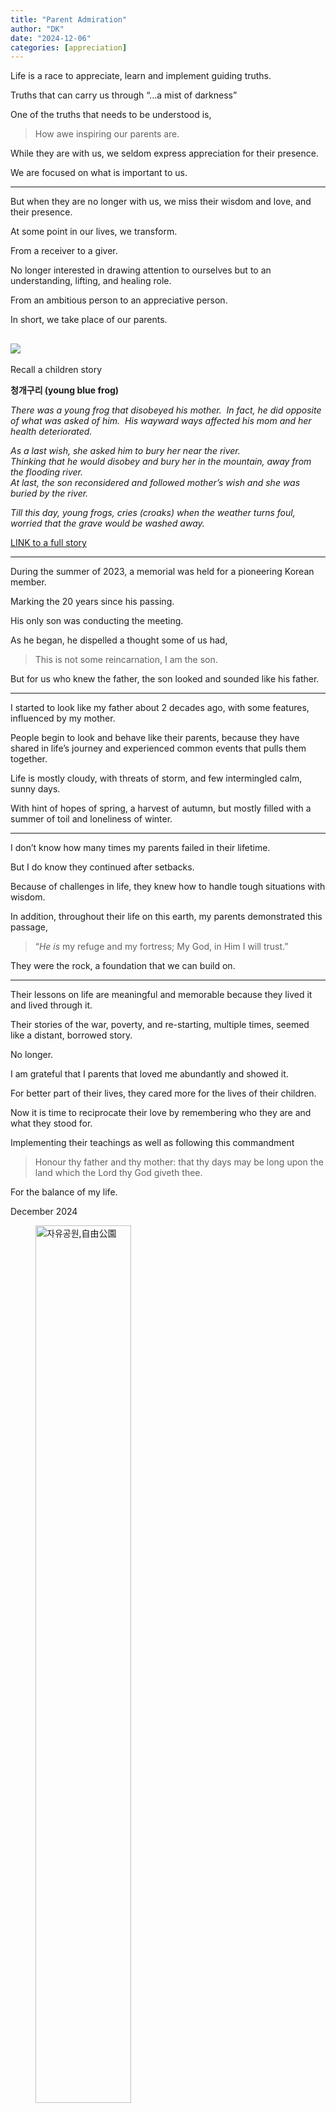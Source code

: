```yaml
---
title: "Parent Admiration"
author: "DK"
date: "2024-12-06"
categories: [appreciation]
---
```


Life is a race to appreciate, learn and implement guiding truths.

Truths that can carry us through "...a mist of darkness"

One of the truths that needs to be understood is,

> How awe inspiring our parents are.

While they are with us, we seldom express appreciation for their presence.

We are focused on what is important to us.

------------------------------------------------------------------------

But when they are no longer with us, we miss their wisdom and love, and their presence.

At some point in our lives, we transform.

From a receiver to a giver.

No longer interested in drawing attention to ourselves but to an understanding, lifting, and healing role. 

From an ambitious person to an appreciative person.

In short, we take place of our parents.

## ![](images/20241009_181739.jpg)

Recall a children story

**청개구리 (young blue frog)**

*There was a young frog that disobeyed his mother.*  *In fact, he did opposite of what was asked of him.*  *His wayward ways affected his mom and her health deteriorated.*

*As a last wish, she asked him to bury her near the river.*\
*Thinking that he would disobey and bury her in the mountain, away from the flooding river.*\
*At last, the son reconsidered and followed mother's wish and she was buried by the river.*

*Till this day, young frogs, cries (croaks) when the weather turns foul, worried that the grave would be washed away.*

[LINK to a full story](https://kid.chosun.com/site/data/html_dir/2010/12/15/2010121501599.html)

------------------------------------------------------------------------

During the summer of 2023, a memorial was held for a pioneering Korean member.

Marking the 20 years since his passing.

His only son was conducting the meeting.

As he began, he dispelled a thought some of us had,

> This is not some reincarnation, I am the son.

But for us who knew the father, the son looked and sounded like his father.

------------------------------------------------------------------------

I started to look like my father about 2 decades ago, with some features, influenced by my mother.

People begin to look and behave like their parents, because they have shared in life's journey and experienced common events that pulls them together.

Life is mostly cloudy, with threats of storm, and few intermingled calm, sunny days.

With hint of hopes of spring, a harvest of autumn, but mostly filled with a summer of toil and loneliness of winter.

------------------------------------------------------------------------

I don't know how many times my parents failed in their lifetime.

But I do know they continued after setbacks.

Because of challenges in life, they knew how to handle tough situations with wisdom.

In addition, throughout their life on this earth, my parents demonstrated this passage,

> “*He is* my refuge and my fortress; My God, in Him I will trust.”

They were the rock, a foundation that we can build on.

------------------------------------------------------------------------

Their lessons on life are meaningful and memorable because they lived it and lived through it.

Their stories of the war, poverty, and re-starting, multiple times, seemed like a distant, borrowed story.

No longer.

I am grateful that I parents that loved me abundantly and showed it.

For better part of their lives, they cared more for the lives of their children.

Now it is time to reciprocate their love by remembering who they are and what they stood for.

Implementing their teachings as well as following this commandment

> Honour thy father and thy mother: that thy days may be long upon the land which the Lord thy God giveth thee.

For the balance of my life.

December 2024

![자유공원,自由公園](images/EPSON019-EDIT%20(1).jpg){width="60%"}
